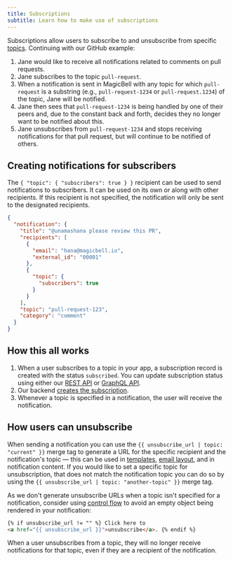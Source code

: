 ```yaml
---
title: Subscriptions
subtitle: Learn how to make use of subscriptions
---
```


Subscriptions allow users to subscribe to and unsubscribe from specific [topics](/docs/topics). Continuing with our GitHub example:

1. Jane would like to receive all notifications related to comments on pull requests.
1. Jane subscribes to the topic `pull-request`.
1. When a notification is sent in MagicBell with any topic for which `pull-request` is a substring (e.g., `pull-request-1234` or `pull-request.1234`) of the topic, Jane will be notified.
1. Jane then sees that `pull-request-1234` is being handled by one of their peers and, due to the constant back and forth, decides they no longer want to be notified about this.
1. Jane unsubscribes from `pull-request-1234` and stops receiving notifications for that pull request, but will continue to be notified of others.

## Creating notifications for subscribers

The `{ "topic": { "subscribers": true } }` recipient can be used to send notifications to subscribers. It can be used on its own or along with other recipients. If this recipient is not specified, the notification will only be sent to the designated recipients.

```json hideHeader
{
  "notification": {
    "title": "@unamashana please review this PR",
    "recipients": [
      {
        "email": "hana@magicbell.io",
        "external_id": "00001"
      },
      {
        "topic": {
          "subscribers": true
        }
      }
    ],
    "topic": "pull-request-123",
    "category": "comment"
  }
}
```

## How this all works

1. When a user subscribes to a topic in your app, a subscription record is created with the status `subscribed`. You can update subscription status using either our [REST API](/docs/rest-api/reference#update-topic-subscription) or [GraphQL API](/docs/graphql-api/reference#update-a-user's-subscription-status-to-a-topic).
1. Our backend [creates the subscription](/docs/graphql-api/reference#create-subscription).
1. Whenever a topic is specified in a notification, the user will receive the notification.

## How users can unsubscribe

When sending a notification you can use the `{{ unsubscribe_url | topic: "current" }}` merge tag to generate a URL for the specific recipient and the notification's topic — this can be used in [templates](/docs/templates), [email layout](/docs/email-layouts), and in notification content. If you would like to set a specific topic for unsubscription, that does not match the notification topic you can do so by using the `{{ unsubscribe_url | topic: "another-topic" }}` merge tag.

As we don't generate unsubscribe URLs when a topic isn't specified for a notification, consider using [control flow](https://shopify.github.io/liquid/tags/control-flow/) to avoid an empty object being rendered in your notification:

```html title=LIQUID noTopBorderRadius
{% if unsubscribe_url != "" %} Click here to
<a href="{{ unsubscribe_url }}">unsubscribe</a>. {% endif %}
```

<Note>
  When a user unsubscribes from a topic, they will no longer receive notifications for
  that topic, even if they are a recipient of the notification.
</Note>
